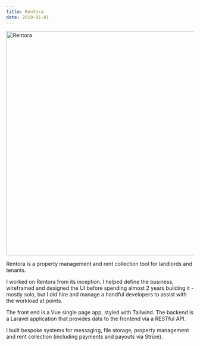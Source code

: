 ```yaml
---
title: Rentora
date: 2019-01-01
---
```


<Browser url="https://rentora.co.uk/">
    <Image src={homepage} width="600" densities={[1.5, 2]} alt="Rentora" />
</Browser>

Rentora is a property management and rent collection tool for landlords and
tenants.

I worked on Rentora from its inception. I helped define the business, wireframed
and designed the UI before spending almost 2 years building it - mostly solo,
but I did hire and manage a handful developers to assist with the workload at
points.

The front end is a Vue single page app, styled with Tailwind. The backend is a
Laravel application that provides data to the frontend via a RESTful API.

I built bespoke systems for messaging, file storage, property management and
rent collection (including payments and payouts via Stripe).
